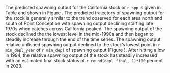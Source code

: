 The predicted spawning output for the California stock or `r spp` is given in Table \ref{tab:ca-status} and shown in Figure \ref{fig:sb-all}. The predicted trajectory of spawning output for the stock is generally similar to the trend observed for each area north and south of Point Conception with spawning output declining starting late 1970s when catches across California peaked. The spawning output of the stock declined the the lowest level in the mid-1990s and then began to steadily increase through the end of the time series. The spawning output relative unfished spawning output declined to the stock's lowest point in `r min_depl_year` of `r min_depl` of spawning output (Figure \ref{fig:depl-all}). After hitting a low in 1994, the relative spawning output of the stock has steadily increased with an estimated final stock status of `r round(depl_final, 1)*100` percent in 2023.